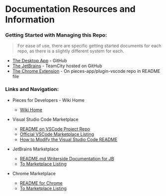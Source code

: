 # Documentation Resources and Information

### Getting Started with Managing this Repo:

> For ease of use, there are specific getting started documents for each repo, as there is a slightly different system for each.

* [The Desktop App](#) - GitHub
* [The JetBrains](#) - TeamCity hosted on GitHub
* [The Chrome Extension](#) - On pieces-app/plugin-vscode repo in README file


### Links and Navigation:
* Pieces for Developers - Wiki Home
  * [Wiki Home](https://github.com/pieces-app/docs/wiki)

* Visual Studio Code Marketplace
  * [README on VSCode Project Repo](https://github.com/pieces-app/plugin_vscode/blob/main/readme.md)
  * [Official VSCode Marketplace Listing](https://marketplace.visualstudio.com/items?itemName=MeshIntelligentTechnologiesInc.pieces-vscode)
  * [How to Modify the Visual Studio Code README](#)

* JetBrains Marketplace
  * [README.md Writerside Documentation for JB](https://github.com/pieces-app/pieces-writerside-documentation)
  * [To Marketplace Listing](https://plugins.jetbrains.com/plugin/17328-pieces--save-search-share--reuse-code-snippets)

* Chrome Marketplace
  * [README for Chrome](#)
  * [To Marketplace Listing](https://chrome.google.com/webstore/detail/pieces-save-code-snippets/igbgibhbfonhmjlechmeefimncpekepm)
